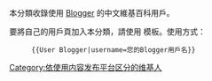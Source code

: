 本分類收錄使用 [[Blogger|Blogger]] 的中文維基百科用戶。

要將自己的用戶頁加入本分類，請使用 '''{{tl|User Blogger}}''' 模板。使用方式：
:<code><nowiki>{{User Blogger|username=您的Blogger用戶名}}</nowiki></code>

[[Category:依使用内容发布平台区分的维基人|Category:依使用内容发布平台区分的维基人]]